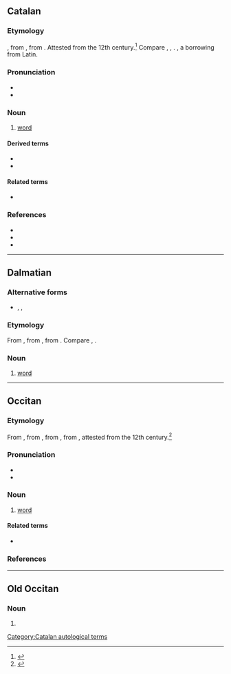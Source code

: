 ==Catalan==

===Etymology===
{{inh+|ca|roa-oca|paraula}}, from {{inh|ca|la|parabola||parable, proverb}}, from {{der|ca|grc|παραβολή}}. Attested from the 12th century.<ref>{{R:GDLC}}</ref> Compare {{cog|oc|paraula}}, {{cog|fr|parole}}, {{cog|es|palabra}}. {{doublet|ca|paràbola}}, a borrowing from Latin.

===Pronunciation===
* {{ca-IPA}}
* {{audio|ca|LL-Q7026 (cat)-Unjoanqualsevol-paraula.wav|Audio}}

===Noun===
{{ca-noun|f}}

# [[word]]
#: {{syn|ca|mot}}

====Derived terms====
* {{l|ca|donar la paraula}}
* {{l|ca|joc de paraules}}

====Related terms====
* {{l|ca|parlar}}

===References===
* {{R:IEC2}}
* {{R:DNV}}
* {{R:DCVB}}
<references/>

[[Category:Catalan autological terms]]

----

==Dalmatian==

===Alternative forms===
* {{l|dlm|palaura}}, {{l|dlm|paraura}}, {{l|dlm|palaula}}

===Etymology===
From {{inh|dlm|LL.|-}}, from {{inh|dlm|la|parabola}}, from {{der|dlm|grc|παραβολή||comparison; parable}}. Compare {{cog|es|palabra}}, {{cog|it|parola}}.

===Noun===
{{head|dlm|noun|g=f}}

# [[word]]

----

==Occitan==

===Etymology===
From {{inh|oc|pro|paraulla}}, from {{inh|oc|LL.|-}}, from {{inh|oc|la|parabola}}, from {{der|oc|grc|παραβολή}}, attested from the 12th century.<ref>{{R:DGLO|433}}</ref>

===Pronunciation===
* {{IPA|oc|/paˈɾawlo/}}
* {{audio|oc|LL-Q14185 (oci)-Davidgrosclaude-paraula.wav|Audio (Béarn)}}

===Noun===
{{oc-noun|f}}

# [[word]]

====Related terms====
* {{l|oc|parlar}}

===References===
<references/>

----

==Old Occitan==

===Noun===
{{pro-noun|f}}

# {{alternative form of|pro|paraulla}}